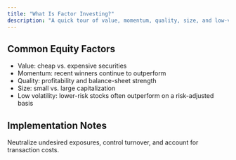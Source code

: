 ```yaml
---
title: "What Is Factor Investing?"
description: "A quick tour of value, momentum, quality, size, and low-vol."
---
```


## Common Equity Factors

- Value: cheap vs. expensive securities
- Momentum: recent winners continue to outperform
- Quality: profitability and balance-sheet strength
- Size: small vs. large capitalization
- Low volatility: lower-risk stocks often outperform on a risk-adjusted basis

## Implementation Notes

Neutralize undesired exposures, control turnover, and account for transaction costs.


